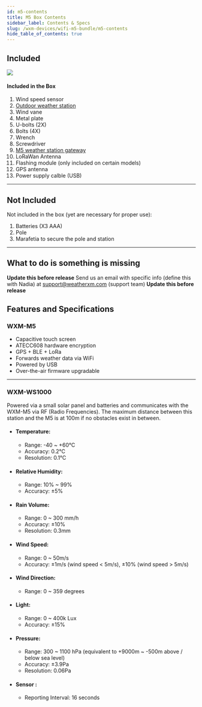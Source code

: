 ```yaml
---
id: m5-contents
title: M5 Box Contents
sidebar_label: Contents & Specs
slug: /wxm-devices/wifi-m5-bundle/m5-contents
hide_table_of_contents: true
---
```



## Included

<section class="explanation">
  <img src={useBaseUrl("img/wxm-devices/wifi-m5-bundle/contents.svg")} />
  <div>
    <h4>Included in the Box</h4>
    <ol>
      <li>Wind speed sensor</li>
      <li><a href="/wxm-devices/wifi-m5-bundle/m5-contents#outdoor-weather-station">Outdoor weather station</a></li>
      <li>Wind vane</li>
      <li>Metal plate</li>
      <li>U-bolts (2X)</li>
      <li>Bolts (4X)</li>
      <li>Wrench</li>
      <li>Screwdriver</li>
      <li><a href="/wxm-devices/wifi-m5-bundle/m5-contents#m5-miner">M5 weather station gateway</a></li>
      <li>LoRaWan Antenna</li>
      <li>Flashing module (only included on certain models)</li>
      <li>GPS antenna</li>
      <li>Power supply calble (USB)</li>
    </ol>
  </div>
</section>

<hr/>

## Not Included

Not included in the box (yet are necessary for proper use):
1. Batteries (X3 AAA)
1. Pole
1. Marafetia to secure the pole and station

<hr/>


## What to do is something is missing

**Update this before release** Send us an email with specific info (define this with Nadia) at support@weatherxm.com (support team) **Update this before release**

## Features and Specifications

### WXM-M5

- Capacitive touch screen
- ATECC608 hardware encryption
- GPS + BLE + LoRa
- Forwards weather data via WiFi
- Powered by USB
- Over-the-air firmware upgradable

<hr/>

### WXM-WS1000

Powered via a small solar panel and batteries and communicates with the WXM-M5 via RF (Radio Frequencies).
The maximum distance between this station and the M5 is at 100m if no obstacles exist in between.

- #### Temperature:

  - Range: -40 ~ +60°C
  - Accuracy: 0.2°C
  - Resolution: 0.1°C

- #### Relative Humidity:

  - Range: 10% ~ 99%
  - Accuracy: ±5%

- #### Rain Volume:

  - Range: 0 ~ 300 mm/h
  - Accuracy: ±10%
  - Resolution: 0.3mm

- #### Wind Speed:

  - Range: 0 ~ 50m/s
  - Accuracy: ±1m/s (wind speed < 5m/s), ±10% (wind speed > 5m/s)

- #### Wind Direction:

  - Range: 0 ~ 359 degrees

- #### Light:

  - Range: 0 ~ 400k Lux
  - Accuracy: ±15%

- #### Pressure:

  - Range: 300 ~ 1100 hPa (equivalent to +9000m ~ -500m above / below sea level)
  - Accuracy: ±3.9Pa
  - Resolution: 0.06Pa

- #### Sensor :
  - Reporting Interval: 16 seconds
